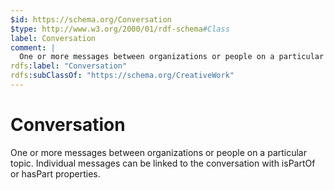 ```yaml
---
$id: https://schema.org/Conversation
$type: http://www.w3.org/2000/01/rdf-schema#Class
label: Conversation
comment: |
  One or more messages between organizations or people on a particular topic. Individual messages can be linked to the conversation with isPartOf or hasPart properties.
rdfs:label: "Conversation"
rdfs:subClassOf: "https://schema.org/CreativeWork"
---
```


# Conversation

One or more messages between organizations or people on a particular topic. Individual messages can be linked to the conversation with isPartOf or hasPart properties.

